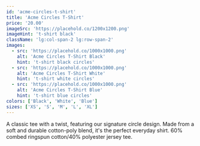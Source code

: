 ```yaml
---
id: 'acme-circles-t-shirt'
title: 'Acme Circles T-Shirt'
price: '20.00'
imageSrc: 'https://placehold.co/1200x1200.png'
imageHint: 't-shirt black'
className: 'lg:col-span-2 lg:row-span-2'
images:
  - src: 'https://placehold.co/1000x1000.png'
    alt: 'Acme Circles T-Shirt Black'
    hint: 't-shirt black circles'
  - src: 'https://placehold.co/1000x1000.png'
    alt: 'Acme Circles T-Shirt White'
    hint: 't-shirt white circles'
  - src: 'https://placehold.co/1000x1000.png'
    alt: 'Acme Circles T-Shirt Blue'
    hint: 't-shirt blue circles'
colors: ['Black', 'White', 'Blue']
sizes: ['XS', 'S', 'M', 'L', 'XL']
---
```

A classic tee with a twist, featuring our signature circle design. Made from a soft and durable cotton-poly blend, it's the perfect everyday shirt. 60% combed ringspun cotton/40% polyester jersey tee.
